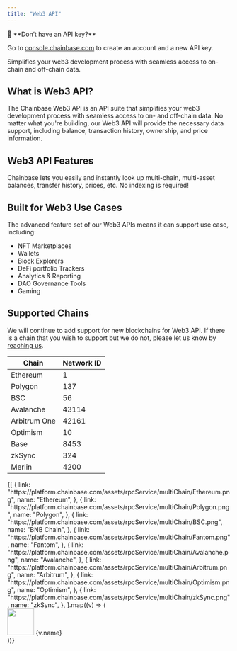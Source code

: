 ```yaml
---
title: "Web3 API"
---
```


<Note>
📘 **Don’t have an API key?**

Go to [console.chainbase.com](https://console.chainbase.com/) to create an account and a new API key.

</Note>

Simplifies your web3 development process with seamless access to on-chain and off-chain data.

## What is Web3 API?

The Chainbase Web3 API is an API suite that simplifies your web3 development process with seamless access to on- and off-chain data. No matter what you're building, our Web3 API will provide the necessary data support, including balance, transaction history, ownership, and price information.

## Web3 API Features

Chainbase lets you easily and instantly look up multi-chain, multi-asset balances, transfer history, prices, etc. No indexing is required!

<CardGroup cols={3}>
  <Card
    title="Basic API"
    href="/api-reference/web3-api/basic/block/get-block-by-number"
  />
  <Card
    title="NFT API"
    href="/api-reference/web3-api/nft/nft-metadata/get-nft-metadata"
  />
  <Card
    title="Token API"
    href="/api-reference/web3-api/token/market-data/get-token-price-history"
  />
  <Card
    title="Balance API"
    href="/api-reference/web3-api/balance/nft-balances/get-nfts-owned-by-address"
  />
  <Card
    title="Domain API"
    href="/api-reference/web3-api/domain/ens-domain-endpoints/get-ens-domains"
  />
</CardGroup>

## Built for Web3 Use Cases

The advanced feature set of our Web3 APIs means it can support use case, including:

- NFT Marketplaces
- Wallets
- Block Explorers
- DeFi portfolio Trackers
- Analytics & Reporting
- DAO Governance Tools
- Gaming

## Supported Chains

We will continue to add support for new blockchains for Web3 API. If there is a chain that you wish to support but we do not, please let us know by [reaching us](http://chainbase.com/help).

<table>
  <thead>
    <tr>
      <th style={{ width: "150px" }}>Chain</th>
      <th style={{ width: "60%" }}>Network ID</th>
    </tr>
  </thead>
  <tbody>
    <tr>
      <td>Ethereum</td>
      <td>1</td>
    </tr>
    <tr>
      <td>Polygon</td>
      <td>137</td>
    </tr>
    <tr>
      <td>BSC</td>
      <td>56</td>
    </tr>
    <tr>
      <td>Avalanche</td>
      <td>43114</td>
    </tr>
    <tr>
      <td>Arbitrum One</td>
      <td>42161</td>
    </tr>
    <tr>
      <td>Optimism</td>
      <td>10</td>
    </tr>
    <tr>
      <td>Base</td>
      <td>8453</td>
    </tr>
    <tr>
      <td>zkSync</td>
      <td>324</td>
    </tr>
    <tr>
      <td>Merlin</td>
      <td>4200</td>
    </tr>
  </tbody>
</table>

<div
  style={{
    display: "flex",
    columnGap: "2rem",
    rowGap: "1rem",
    flexWrap: "wrap",
  }}
>
  {[
    {
      link: "https://platform.chainbase.com/assets/rpcService/multiChain/Ethereum.png",
      name: "Ethereum",
    },
    {
      link: "https://platform.chainbase.com/assets/rpcService/multiChain/Polygon.png",
      name: "Polygon",
    },
    {
      link: "https://platform.chainbase.com/assets/rpcService/multiChain/BSC.png",
      name: "BNB Chain",
    },
    {
      link: "https://platform.chainbase.com/assets/rpcService/multiChain/Fantom.png",
      name: "Fantom",
    },
    {
      link: "https://platform.chainbase.com/assets/rpcService/multiChain/Avalanche.png",
      name: "Avalanche",
    },
    {
      link: "https://platform.chainbase.com/assets/rpcService/multiChain/Arbitrum.png",
      name: "Arbitrum",
    },
    {
      link: "https://platform.chainbase.com/assets/rpcService/multiChain/Optimism.png",
      name: "Optimism",
    },
    {
      link: "https://platform.chainbase.com/assets/rpcService/multiChain/zkSync.png",
      name: "zkSync",
    },
  ].map((v) => (
    <div
      style={{
        backgroundColor: "#fff",
        width: "150px",
        height: "140px",
        display: "flex",
        flexDirection: "column",
        alignItems: "center",
        justifyContent: "center",
        gap: "0.5rem",
        border: "2px solid #d9f0fa",
        borderRadius: "12px",
      }}
    >
      <img style={{ margin: "0px" }} width="60px" src={v.link} />
      <span style={{ color: "#000" }}>{v.name}</span>
    </div>
  ))}
</div>
